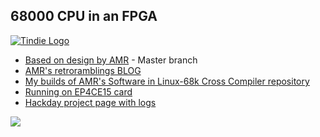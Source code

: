 ==  68000 CPU in an FPGA ==

<a href="https://www.tindie.com/products/land_boards/retrocomputer-fpga-card-pcb-only/" >
<img src="http://land-boards.com/tindie/tindie-larges-v2.png" alt="Tindie Logo">
</img></a> 

* [https://github.com/robinsonb5/TG68_MiniSOC/tree/master Based on design by AMR] - Master branch
* [http://retroramblings.net/?p=785 AMR's retroramblings BLOG]
* [https://github.com/douggilliland/Linux-68k/tree/master/TG68_AMR_Software My builds of AMR's Software in  Linux-68k Cross Compiler repository]
* [http://land-boards.com/blwiki/index.php?title=RETRO-EP4CE15 Running on EP4CE15 card]
* [https://hackaday.io/project/174679-68k-cpu-with-frame-buffer-on-fpga Hackday project page with logs]

<img src="http://land-boards.com/blwiki/images/0/03/P981-720px.jpg"></img>
